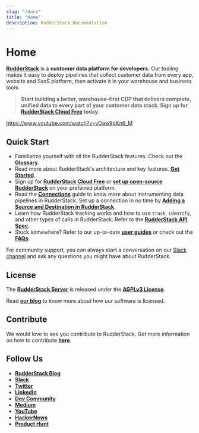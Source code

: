 ```yaml
---
slug: "/docs"
title: "Home"
description: RudderStack Documentation
---
```


# Home

[**RudderStack**](https://rudderstack.com/) is a **customer data platform for developers.** Our tooling makes it easy to deploy pipelines that collect customer data from every app, website and SaaS platform, then activate it in your warehouse and business tools.

> **Start building a better, warehouse-first CDP that delivers complete, unified data to every part of your customer data stack. Sign up for <a href="https://app.rudderlabs.com/signup?type=freetrial">RudderStack Cloud Free</a> today.**

https://www.youtube.com/watch?v=vOaw9pKn6_M

## Quick Start

- Familiarize yourself with all the RudderStack features. Check out the [**Glossary**](https://rudderstack.com/docs/glossary/).
- Read more about RudderStack's architecture and key features. [**Get Started**](https://rudderstack.com/docs/get-started/).
- Sign up for [**RudderStack Cloud Free**](https://app.rudderlabs.com/signup?type=freetrial) or [**set up open-source RudderStack**](https://rudderstack.com/docs/get-started/installing-and-setting-up-rudderstack/) on your preferred platform.
- Read the [**Connections**](https://rudderstack.com/docs/connections/) guide to know more about instrumenting data pipelines in RudderStack. Set up a connection in no time by [**Adding a Source and Destination in RudderStack**](https://rudderstack.com/docs/connections/adding-source-and-destination-rudderstack/).
- Learn how RudderStack tracking works and how to use `track`, `identify`, and other types of calls in RudderStack. Refer to the [**RudderStack API Spec**](https://rudderstack.com/docs/rudderstack-api/api-specification/rudderstack-spec/).
- Stuck somewhere? Refer to our up-to-date [**user guides**](https://rudderstack.com/docs/user-guides/) or check out the [**FAQs**](https://rudderstack.com/docs/faqs/).

<div class="successBlock">
For community support, you can always start a conversation on our  <a href="https://rudderstack.com/join-rudderstack-slack-community">Slack channel</a> and ask any questions you might have about RudderStack.
</div>

## License

The [**RudderStack Server**](https://github.com/rudderlabs/rudder-server) is released under the [**AGPLv3 License**](https://www.gnu.org/licenses/agpl-3.0-standalone.html).

<div class="infoBlock">

Read [**our blog**](https://rudderstack.com/blog/rudderstacks-licensing-explained) to know more about how our software is licensed.
</div>

## Contribute

We would love to see you contribute to RudderStack. Get more information on how to contribute [**here**](https://github.com/rudderlabs/rudderstack-docs/blob/master/CONTRIBUTING.MD).

## Follow Us

- [**RudderStack Blog**](https://rudderstack.com/blog/)
- [**Slack**](https://rudderstack.com/join-rudderstack-slack-community)
- [**Twitter**](https://twitter.com/rudderstack)
- [**LinkedIn**](https://www.linkedin.com/company/rudderlabs/)
- [**Dev Community**](https://dev.to/rudderstack)
- [**Medium**](https://rudderstack.medium.com/)
- [**YouTube**](https://www.youtube.com/channel/UCgV-B77bV_-LOmKYHw8jvBw)
- [**HackerNews**](https://news.ycombinator.com/item?id=21081756)
- [**Product Hunt**](https://www.producthunt.com/posts/rudderstack)
